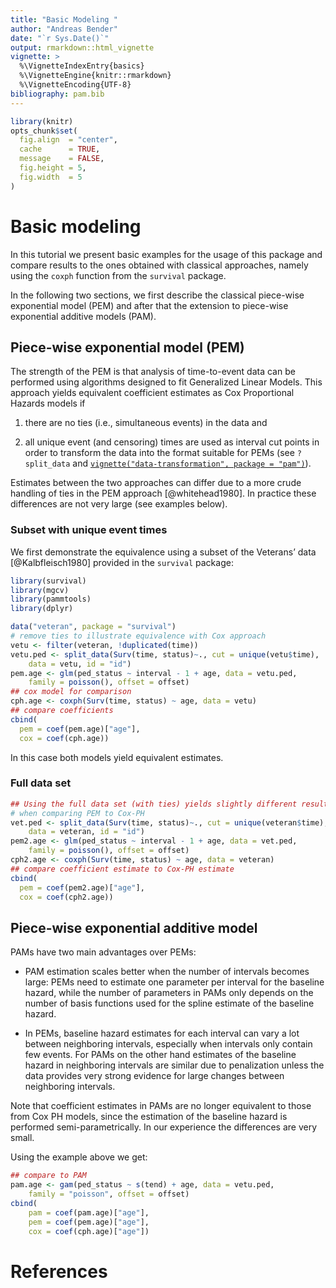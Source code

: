 ```yaml
---
title: "Basic Modeling "
author: "Andreas Bender"
date: "`r Sys.Date()`"
output: rmarkdown::html_vignette
vignette: >
  %\VignetteIndexEntry{basics}
  %\VignetteEngine{knitr::rmarkdown}
  %\VignetteEncoding{UTF-8}
bibliography: pam.bib
---
```


```r
library(knitr)
opts_chunk$set(
  fig.align  = "center",
  cache      = TRUE,
  message    = FALSE,
  fig.height = 5,
  fig.width  = 5
)
```

# Basic modeling

In this tutorial we present basic examples for the usage of this package and
compare results to the ones obtained with classical approaches, namely using
the `coxph` function from the `survival` package.

In the following two sections, we first describe the classical piece-wise
exponential model (PEM) and after that the extension to piece-wise exponential
additive models (PAM).

## Piece-wise exponential model (PEM)
The strength of the PEM is that analysis of time-to-event data can be performed
using algorithms designed to fit Generalized Linear Models. This approach yields
equivalent coefficient estimates as Cox Proportional Hazards models if

(1) there are no ties (i.e., simultaneous events) in the data and

(2) all unique event (and censoring) times are used as interval cut points in
order to transform the data into the format suitable for PEMs
(see `?split_data` and [`vignette("data-transformation", package = "pam")`](data-transformation.html)).

Estimates between the two approaches can differ due to a more crude
handling of ties in the PEM approach [@whitehead1980].
In practice these differences are not very large (see examples below).


### Subset with unique event times

We first demonstrate the equivalence using a subset of the Veterans'
data [@Kalbfleisch1980] provided in the `survival` package:

```r
library(survival)
library(mgcv)
library(pammtools)
library(dplyr)

data("veteran", package = "survival")
# remove ties to illustrate equivalence with Cox approach
vetu <- filter(veteran, !duplicated(time))
vetu.ped <- split_data(Surv(time, status)~., cut = unique(vetu$time),
	data = vetu, id = "id")
pem.age <- glm(ped_status ~ interval - 1 + age, data = vetu.ped,
	family = poisson(), offset = offset)
## cox model for comparison
cph.age <- coxph(Surv(time, status) ~ age, data = vetu)
## compare coefficients
cbind(
  pem = coef(pem.age)["age"],
  cox = coef(cph.age))
```

In this case both models yield equivalent estimates.

### Full data set
```r
## Using the full data set (with ties) yields slightly different results
# when comparing PEM to Cox-PH
vet.ped <- split_data(Surv(time, status)~., cut = unique(veteran$time),
	data = veteran, id = "id")
pem2.age <- glm(ped_status ~ interval - 1 + age, data = vet.ped,
	family = poisson(), offset = offset)
cph2.age <- coxph(Surv(time, status) ~ age, data = veteran)
## compare coefficient estimate to Cox-PH estimate
cbind(
  pem = coef(pem2.age)["age"],
  cox = coef(cph2.age))
```

## Piece-wise exponential additive model

PAMs have two main advantages over PEMs:

- PAM estimation scales better when the number of intervals becomes large:
	PEMs need to estimate one parameter per interval for the baseline hazard,
	while the number of parameters in PAMs only depends on the number of basis
	functions used for the spline estimate of the baseline hazard.

- In PEMs, baseline hazard estimates for each interval can vary a lot between
	neighboring intervals, especially when intervals only contain few events.
	For PAMs on the other hand estimates of the baseline hazard in neighboring
	intervals are similar due to penalization unless the data provides very strong
	evidence for large changes between neighboring intervals.

Note that coefficient estimates in PAMs are no longer equivalent to those from
Cox PH models, since the estimation of the baseline hazard is performed
semi-parametrically. In our experience the differences are very small.

Using the example above we get:

```r
## compare to PAM
pam.age <- gam(ped_status ~ s(tend) + age, data = vetu.ped,
	family = "poisson", offset = offset)
cbind(
	pam = coef(pam.age)["age"],
	pem = coef(pem.age)["age"],
	cox = coef(cph.age)["age"])
```

# References
